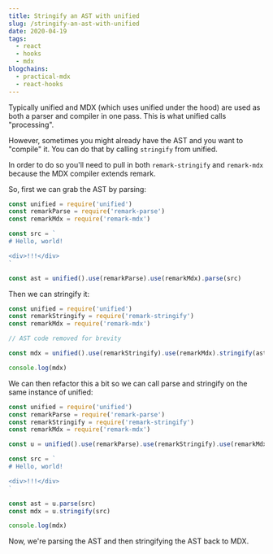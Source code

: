 ```yaml
---
title: Stringify an AST with unified
slug: /stringify-an-ast-with-unified
date: 2020-04-19
tags:
  - react
  - hooks
  - mdx
blogchains:
  - practical-mdx
  - react-hooks
---
```


Typically unified and MDX (which uses unified under the hood)
are used as both a parser and compiler in one pass. This is
what unified calls "processing".

However, sometimes you might already have the AST and you want
to "compile" it. You can do that by calling `stringify` from
unified.

In order to do so you'll need to pull in both `remark-stringify` and
`remark-mdx` because the MDX compiler extends remark.

So, first we can grab the AST by parsing:

```js
const unified = require('unified')
const remarkParse = require('remark-parse')
const remarkMdx = require('remark-mdx')

const src = `
# Hello, world!

<div>!!!</div>
`

const ast = unified().use(remarkParse).use(remarkMdx).parse(src)
```

Then we can stringify it:

```js
const unified = require('unified')
const remarkStringify = require('remark-stringify')
const remarkMdx = require('remark-mdx')

// AST code removed for brevity

const mdx = unified().use(remarkStringify).use(remarkMdx).stringify(ast)

console.log(mdx)
```

We can then refactor this a bit so we can call
parse and stringify on the same instance of unified:

```js
const unified = require('unified')
const remarkParse = require('remark-parse')
const remarkStringify = require('remark-stringify')
const remarkMdx = require('remark-mdx')

const u = unified().use(remarkParse).use(remarkStringify).use(remarkMdx)

const src = `
# Hello, world!

<div>!!!</div>
`

const ast = u.parse(src)
const mdx = u.stringify(src)

console.log(mdx)
```

Now, we're parsing the AST and then stringifying the AST back to
MDX.

